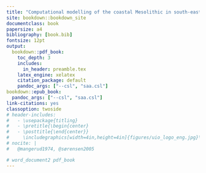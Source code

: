 ```yaml
--- 
title: "Computational modelling of the coastal Mesolithic in south-eastern Norway"
site: bookdown::bookdown_site
documentclass: book
papersize: a4
bibliography: [book.bib]
fontsize: 12pt
output:
  bookdown::pdf_book: 
    toc_depth: 3
    includes:
      in_header: preamble.tex
    latex_engine: xelatex
    citation_package: default
    pandoc_args: ["--csl", "saa.csl"]
bookdown::epub_book:
  pandoc_args: ["--csl", "saa.csl"]
link-citations: yes
classoption: twoside
# header-includes:
#   - \usepackage{titling}
#   - \pretitle{\begin{center}
#   - \posttitle{\end{center}}
#     \includegraphics[width=4in,height=4in]{figures/uio_logo_eng.jpg}\LARGE\\}
# nocite: | 
#   @mangerud1974, @sørensen2005

# word_document2 pdf_book
---
```

